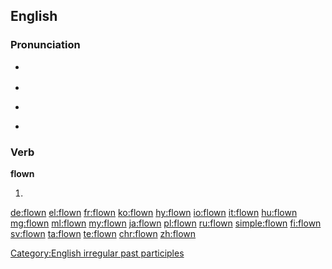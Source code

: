 ==English==

===Pronunciation===
* {{a|UK}} {{IPA|/ˈfləʊn/}}
* {{rhymes|əʊn}}
* {{a|US}} {{IPA|/ˈfloʊn/}}
* {{audio|en-us-flown.ogg|Audio (US)|lang=en}}

===Verb===
'''flown'''

# {{past participle of|fly|lang=en}}

[[Category:English irregular past participles]]

[[de:flown]]
[[el:flown]]
[[fr:flown]]
[[ko:flown]]
[[hy:flown]]
[[io:flown]]
[[it:flown]]
[[hu:flown]]
[[mg:flown]]
[[ml:flown]]
[[my:flown]]
[[ja:flown]]
[[pl:flown]]
[[ru:flown]]
[[simple:flown]]
[[fi:flown]]
[[sv:flown]]
[[ta:flown]]
[[te:flown]]
[[chr:flown]]
[[zh:flown]]